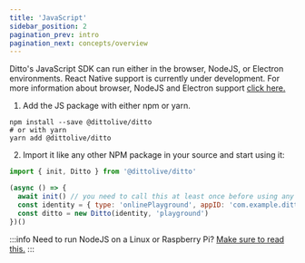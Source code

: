 ```yaml
---
title: 'JavaScript'
sidebar_position: 2
pagination_prev: intro
pagination_next: concepts/overview
---
```



Ditto's JavaScript SDK can run either in the browser, NodeJS, or Electron
environments. React Native support is currently under development. For more
information about browser, NodeJS and Electron support [click
here.](./supported-platforms)

1. Add the JS package with either npm or yarn.

<InstallCode framework="js" />

```
npm install --save @dittolive/ditto
# or with yarn
yarn add @dittolive/ditto
```

2. Import it like any other NPM package in your source and start using it:

```js
import { init, Ditto } from '@dittolive/ditto'

(async () => {
  await init() // you need to call this at least once before using any of the Ditto API
  const identity = { type: 'onlinePlayground', appID: 'com.example.ditto' }
  const ditto = new Ditto(identity, 'playground')
})()
```

:::info
Need to run NodeJS on a Linux or Raspberry Pi? [Make sure to read this.](/installation/linux)
:::